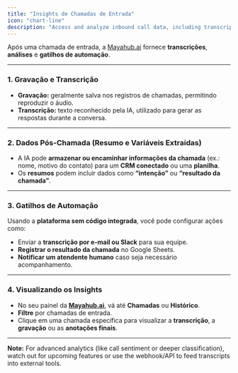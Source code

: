 ```yaml
---
title: "Insights de Chamadas de Entrada"
icon: "chart-line"
description: "Access and analyze inbound call data, including transcripts, recordings, and automation triggers"
---
```


Após uma chamada de entrada, a [Mayahub.ai](http://Mayahub.ai) fornece **transcrições**, **análises** e **gatilhos de automação**.

---

### 1. Gravação e Transcrição

- **Gravação:** geralmente salva nos registros de chamadas, permitindo reproduzir o áudio.
- **Transcrição:** texto reconhecido pela IA, utilizado para gerar as respostas durante a conversa.

---

### 2. Dados Pós-Chamada (Resumo e Variáveis Extraídas)

- A IA pode **armazenar ou encaminhar informações da chamada** (ex.: nome, motivo do contato) para um **CRM conectado** ou uma **planilha**.
- Os **resumos** podem incluir dados como **“intenção”** ou **“resultado da chamada”**.

---

### 3. Gatilhos de Automação

Usando a **plataforma sem código integrada**, você pode configurar ações como:

- Enviar a **transcrição por e-mail ou Slack** para sua equipe.
- **Registrar o resultado da chamada** no Google Sheets.
- **Notificar um atendente humano** caso seja necessário acompanhamento.

---

### 4. Visualizando os Insights

- No seu painel da [**Mayahub.ai**](http://Mayahub.ai), vá até **Chamadas** ou **Histórico**.
- **Filtre** por chamadas de entrada.
- Clique em uma chamada específica para visualizar a **transcrição**, a **gravação** ou as **anotações finais**.

---

**Note:** For advanced analytics (like call sentiment or deeper classification), watch out for upcoming features or use the webhook/API to feed transcripts into external tools.